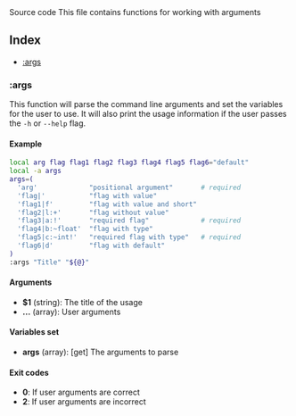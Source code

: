 
<Link to="https://github.com/arg-sh/argsh/blob/main/libraries/args.sh" alt="source code">
Source code
</Link>
This file contains functions for working with arguments

## Index

* [:args](#args)

### :args

This function will parse the command line arguments and set the variables
for the user to use. It will also print the usage information if the user
passes the `-h` or `--help` flag.

#### Example

```bash
local arg flag flag1 flag2 flag3 flag4 flag5 flag6="default"
local -a args
args=(
  'arg'             "positional argument"       # required
  'flag|'           "flag with value"
  'flag1|f'         "flag with value and short"
  'flag2|l:+'       "flag without value"
  'flag3|a:!'       "required flag"             # required
  'flag4|b:~float'  "flag with type"
  'flag5|c:~int!'   "required flag with type"   # required
  'flag6|d'         "flag with default"
)
:args "Title" "${@}"
```

#### Arguments

* **$1** (string): The title of the usage
* **...** (array): User arguments

#### Variables set

* **args** (array): [get] The arguments to parse

#### Exit codes

* **0**: If user arguments are correct
* **2**: If user arguments are incorrect

